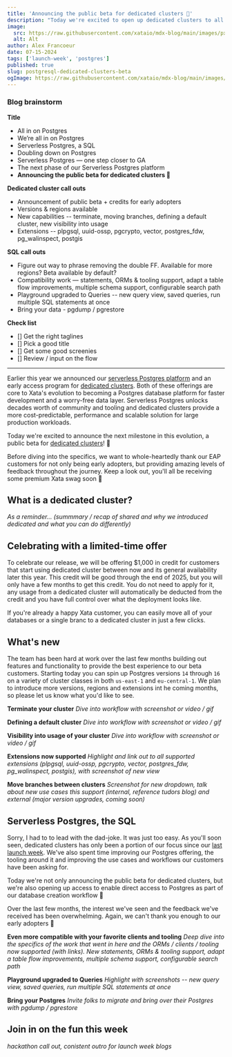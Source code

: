 ```yaml
---
title: 'Announcing the public beta for dedicated clusters 🎉'
description: "Today we're excited to open up dedicated clusters to all our users and some amazing additions to our serverless Postgres platform."
image:
  src: https://raw.githubusercontent.com/xataio/mdx-blog/main/images/pxci-hackathon@2x.jpg
  alt: Alt
author: Alex Francoeur
date: 07-15-2024
tags: ['launch-week', 'postgres']
published: true
slug: postgresql-dedicated-clusters-beta
ogImage: https://raw.githubusercontent.com/xataio/mdx-blog/main/images/pxci-hackathon@2x.jpg
---
```


### Blog brainstorm

**Title**

- All in on Postgres
- We’re all in on Postgres
- Serverless Postgres, a SQL
- Doubling down on Postgres
- Serverless Postgres — one step closer to GA
- The next phase of our Serverless Postgres platform
- **Announcing the public beta for dedicated clusters 🎉**

**Dedicated cluster call outs**

- Announcement of public beta + credits for early adopters
- Versions & regions available
- New capabilities -- terminate, moving branches, defining a default cluster, new visibility into usage
- Extensions -- plpgsql, uuid-ossp, pgcrypto, vector, postgres_fdw, pg_walinspect, postgis

**SQL call outs**

- Figure out way to phrase removing the double FF. Available for more regions? Beta available by default?
- Compatibility work — statements, ORMs & tooling support, adapt a table flow improvements, multiple schema support, configurable search path
- Playground upgraded to Queries -- new query view, saved queries, run multiple SQL statements at once
- Bring your data - pgdump / pgrestore

**Check list**

- [] Get the right taglines
- [] Pick a good title
- [] Get some good screenies
- [] Review / input on the flow

---

Earlier this year we announced our [serverless Postgres platform](https://xata.io/blog/serverless-postgres-platform) and an early access program for [dedicated clusters](https://xata.io/blog/postgres-dedicated-clusters). Both of these offerings are core to Xata's evolution to becoming a Postgres database platform for faster development and a worry-free data layer. Serverless Postgres unlocks decades worth of community and tooling and dedicated clusters provide a more cost-predictable, performance and scalable solution for large production workloads.

Today we're excited to announce the next milestone in this evolution, a public beta for [dedicated clusters](https://xata.io/docs/dedicated-cluster)! 🎉

Before diving into the specifics, we want to whole-heartedly thank our EAP customers for not only being early adopters, but providing amazing levels of feedback throughout the journey. Keep a look out, you'll all be receiving some premium Xata swag soon 💜

## What is a dedicated cluster?

_As a reminder... (summmary / recap of shared and why we introduced dedicated and what you can do differently)_

## Celebrating with a limited-time offer

To celebrate our release, we will be offering $1,000 in credit for customers that start using dedicated cluster between now and its general availability later this year. This credit will be good through the end of 2025, but you will only have a few months to get this credit. You do not need to apply for it, any usage from a dedicated cluster will automatically be deducted from the credit and you have full control over what the deployment looks like.

If you're already a happy Xata customer, you can easily move all of your databases or a single branc to a dedicated cluster in just a few clicks.

## What's new

The team has been hard at work over the last few months building out features and functionality to provide the best experience to our beta customers. Starting today you can spin up Postgres versions `14` through `16` on a variety of cluster classes in both `us-east-1` and `eu-central-1`. We plan to introduce more versions, regions and extensions int he coming months, so please let us know what you'd like to see.

**Terminate your cluster**
_Dive into workflow with screenshot or video / gif_

**Defining a default cluster**
_Dive into workflow with screenshot or video / gif_

**Visibility into usage of your cluster**
_Dive into workflow with screenshot or video / gif_

**Extensions now supported**
_Highlight and link out to all supported extensions (plpgsql, uuid-ossp, pgcrypto, vector, postgres_fdw, pg_walinspect, postgis), with screenshot of new view_

**Move branches between clusters**
_Screenshot for new dropdown, talk about new use cases this support (internal, reference tudors blog) and external (major version upgrades, coming soon)_

## Serverless Postgres, the SQL

Sorry, I had to to lead with the dad-joke. It was just too easy. As you'll soon seen, dedicated clusters has only been a portion of our focus since our [last launch week](https://xata.io/launch-week-unleash-the-elephant). We've also spent time improving our Postgres offering, the tooling around it and improving the use cases and workflows our customers have been asking for.

Today we're not only announcing the public beta for dedicated clusters, but we're also opening up access to enable direct access to Postgres as part of our database creation workflow 🥳

Over the last few months, the interest we've seen and the feedback we've received has been overwhelming. Again, we can't thank you enough to our early adopters 🦋

**Even more compatible with your favorite clients and tooling**
_Deep dive into the specifics of the work that went in here and the ORMs / clients / tooling now supported (with links). New statements, ORMs & tooling support, adapt a table flow improvements, multiple schema support, configurable search path_

**Playground upgraded to Queries**
_Highlight with screenshots -- new query view, saved queries, run multiple SQL statements at once_

**Bring your Postgres**
_Invite folks to migrate and bring over their Postgres with pgdump / pgrestore_

## Join in on the fun this week

_hackathon call out, conistent outro for launch week blogs_
